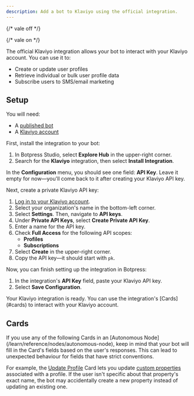 ```yaml
---
description: Add a bot to Klaviyo using the official integration.
---
```


{/* vale off */}


{/* vale on */}

<OpenInHub integration={integrationVersions.klaviyo}/>

The official Klaviyo integration allows your bot to interact with your Klaviyo account. You can use it to:

- Create or update user profiles
- Retrieve individual or bulk user profile data
- Subscribe users to SMS/email marketing


## Setup

<Info>
  You will need:

  - A [published bot](/learn/get-started/quick-start)
  - A [Klaviyo account](https://www.klaviyo.com/sign-up)
</Info>

<Steps>
  <Step title="Install the integration in Botpress">

  First, install the integration to your bot:

  1. In Botpress Studio, select **Explore Hub** in the upper-right corner.
  2. Search for the **Klaviyo** integration, then select **Install Integration**.

  In the **Configuration** menu, you should see one field: **API Key**. Leave it empty for now—you'll come back to it after creating your Klaviyo API key.

  </Step>

  <Step title="Create a Klaviyo private API key">

  Next, create a private Klaviyo API key:

  1. [Log in to your Klaviyo account](https://www.klaviyo.com/login).
  2. Select your organization's name in the bottom-left corner.
  3. Select **Settings**. Then, navigate to **API keys**.
  4. Under **Private API Keys**, select **Create Private API Key**.
  5. Enter a name for the API key.
  6. Check **Full Access** for the following API scopes:
      - **Profiles**
      - **Subscriptions**
  7. Select **Create** in the upper-right corner.
  8. Copy the API key—it should start with `pk`.

  </Step>

  <Step title="Configure the integration in Botpress">

  Now, you can finish setting up the integration in Botpress:

  1. In the integration's **API Key** field, paste your Klaviyo API key.
  2. Select **Save Configuration**.

  </Step>
</Steps>

<Check>
  Your Klaviyo integration is ready. You can use the integration's [Cards](#cards) to interact with your Klaviyo account.
</Check>

## Cards

<Warning>
  If you use any of the following Cards in an [Autonomous Node](/learn/reference/nodes/autonomous-node), keep in mind that your bot will fill in the Card's fields based on the user's responses. This can lead to unexpected behaviour for fields that have strict conventions.

  For example, the [Update Profile](#update-profile) Card lets you update [custom properties](#param-custom-properties-2) associated with a profile. If the user isn't specific about that property's exact name, the bot may accidentally create a new property instead of updating an existing one.
</Warning>

<Cards />
